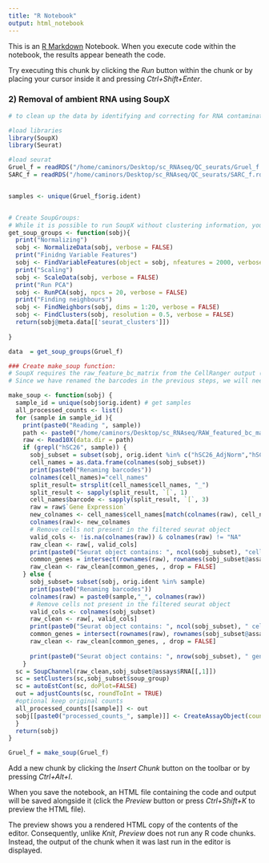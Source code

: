```yaml
---
title: "R Notebook"
output: html_notebook
---
```


This is an [R Markdown](http://rmarkdown.rstudio.com) Notebook. When you execute code within the notebook, the results appear beneath the code. 

Try executing this chunk by clicking the *Run* button within the chunk or by placing your cursor inside it and pressing *Ctrl+Shift+Enter*. 

### 2) Removal of ambient RNA using SoupX
```r


# to clean up the data by identifying and correcting for RNA contamination. These methods typically rely on distinguishing the actual cell expression profiles from background noise (ambient RNA) that may arise from dead cells, empty droplets, or cross-contamination.

#load libraries
library(SoupX)
library(Seurat)

#load seurat
Gruel_f = readRDS("/home/caminors/Desktop/sc_RNAseq/QC_seurats/Gruel_f.rds")
SARC_f = readRDS("/home/caminors/Desktop/sc_RNAseq/QC_seurats/SARC_f.rds")


samples <- unique(Gruel_f$orig.ident)


# Create SoupGroups:
# While it is possible to run SoupX without clustering information, you will get far better results if some basic clustering is provided. Therefore, it is strongly recommended that you provide some clustering information to SoupX
get_soup_groups <- function(sobj){
  print("Normalizing")
  sobj <- NormalizeData(sobj, verbose = FALSE)
  print("Finidng Variable Features")
  sobj <- FindVariableFeatures(object = sobj, nfeatures = 2000, verbose = FALSE, selection.method = 'vst')
  print("Scaling")
  sobj <- ScaleData(sobj, verbose = FALSE)
  print("Run PCA")
  sobj <- RunPCA(sobj, npcs = 20, verbose = FALSE)
  print("Finding neighbours")
  sobj <- FindNeighbors(sobj, dims = 1:20, verbose = FALSE)
  sobj <- FindClusters(sobj, resolution = 0.5, verbose = FALSE)
  return(sobj@meta.data[['seurat_clusters']])
  
}

data  = get_soup_groups(Gruel_f)

### Create make_soup function:
# SoupX requires the raw_feature_bc_matrix from the CellRanger output (output with empty droplets!)
# Since we have renamed the barcodes in the previous steps, we will need to rename the barcodes in this raw_feature_bc_matrix

make_soup <- function(sobj) {
  sample_id = unique(sobj$orig.ident) # get samples
  all_processed_counts <- list()
  for (sample in sample_id ){
    print(paste0("Reading ", sample))
    path <- paste0("/home/caminors/Desktop/sc_RNAseq/RAW_featured_bc_matrix/outs_raw/", sample)
    raw <- Read10X(data.dir = path)
    if (grepl("hSC26", sample)) {
      sobj_subset = subset(sobj, orig.ident %in% c("hSC26_AdjNorm","hSC26_ddLPS"))
      cell_names = as.data.frame(colnames(sobj_subset))
      print(paste0("Renaming barcodes"))
      colnames(cell_names)="cell_names"
      split_result= strsplit(cell_names$cell_names, "_")
      split_result <- sapply(split_result, `[`, 1)
      cell_names$barcode <- sapply(split_result, `[`, 3)
      raw = raw$`Gene Expression`
      new_colnames <- cell_names$cell_names[match(colnames(raw), cell_names$barcode)]
      colnames(raw)<- new_colnames
      # Remove cells not present in the filtered seurat object
      valid_cols <- !is.na(colnames(raw)) & colnames(raw) != "NA"
      raw_clean <- raw[, valid_cols]
      print(paste0("Seurat object contains: ", ncol(sobj_subset), "cells. Raw matrix contains", ncol(raw_clean), "cells."))
      common_genes = intersect(rownames(raw), rownames(sobj_subset@assays$RNA))
      raw_clean <- raw_clean[common_genes, , drop = FALSE]
    } else {
      sobj_subset= subset(sobj, orig.ident %in% sample)
      print(paste0("Renaming barcodes"))
      colnames(raw) = paste0(sample,"_", colnames(raw))
      # Remove cells not present in the filtered seurat object
      valid_cols <- colnames(sobj_subset)
      raw_clean <- raw[, valid_cols]
      print(paste0("Seurat object contains: ", ncol(sobj_subset), " cells. Raw matrix contains: ", ncol(raw_clean), " cells."))
      common_genes = intersect(rownames(raw), rownames(sobj_subset@assays$RNA))
      raw_clean <- raw_clean[common_genes, , drop = FALSE]
      
      print(paste0("Seurat object contains: ", nrow(sobj_subset), " genes. Raw matrix contains: ", nrow(raw_clean), " genes."))
    }
  sc = SoupChannel(raw_clean,sobj_subset@assays$RNA[[,1]])
  sc = setClusters(sc,sobj_subset$soup_group)
  sc = autoEstCont(sc, doPlot=FALSE)
  out = adjustCounts(sc, roundToInt = TRUE)
  #optional keep original counts
  all_processed_counts[[sample]] <- out
  sobj[[paste0("processed_counts_", sample)]] <- CreateAssayObject(counts = out)
  }
  return(sobj)
}

Gruel_f = make_soup(Gruel_f)

```

Add a new chunk by clicking the *Insert Chunk* button on the toolbar or by pressing *Ctrl+Alt+I*.

When you save the notebook, an HTML file containing the code and output will be saved alongside it (click the *Preview* button or press *Ctrl+Shift+K* to preview the HTML file).

The preview shows you a rendered HTML copy of the contents of the editor. Consequently, unlike *Knit*, *Preview* does not run any R code chunks. Instead, the output of the chunk when it was last run in the editor is displayed.
